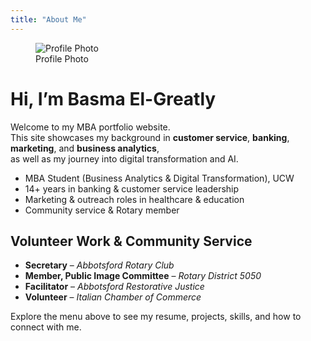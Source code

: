 ```yaml
---
title: "About Me"
---
```


![Profile Photo](assets/profile.jpg){.profile}

# Hi, I'm Basma El-Greatly

Welcome to my MBA portfolio website.  
This site showcases my background in **customer service**, **banking**, **marketing**, and **business analytics**,  
as well as my journey into digital transformation and AI.

- MBA Student (Business Analytics & Digital Transformation), UCW  
- 14+ years in banking & customer service leadership  
- Marketing & outreach roles in healthcare & education  
- Community service & Rotary member  


## Volunteer Work & Community Service

- **Secretary** – *Abbotsford Rotary Club*  
- **Member, Public Image Committee** – *Rotary District 5050*  
- **Facilitator** – *Abbotsford Restorative Justice*  
- **Volunteer** – *Italian Chamber of Commerce*  


Explore the menu above to see my resume, projects, skills, and how to connect with me.



